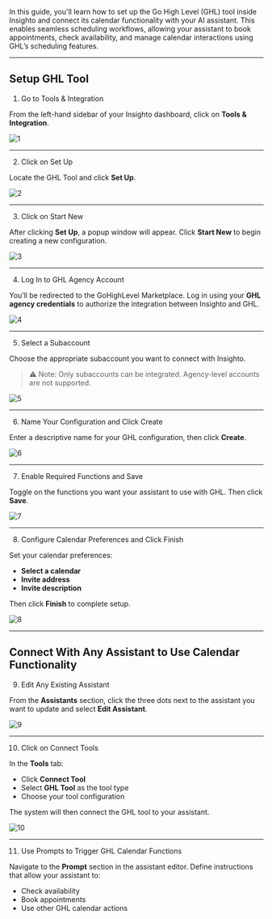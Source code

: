 In this guide, you'll learn how to set up the Go High Level (GHL) tool inside Insighto and connect its calendar functionality with your AI assistant. This enables seamless scheduling workflows, allowing your assistant to book appointments, check availability, and manage calendar interactions using GHL’s scheduling features.

---

## Setup GHL Tool

1. Go to Tools & Integration

From the left-hand sidebar of your Insighto dashboard, click on **Tools & Integration**.

![1](images/ghlt/GHLT1.png)

---

2. Click on Set Up

Locate the GHL Tool and click **Set Up**.

![2](images/ghlt/GHLT2.png)

---

3. Click on Start New

After clicking **Set Up**, a popup window will appear. Click **Start New** to begin creating a new configuration.

![3](images/ghlt/GHLT3.png)

---

4. Log In to GHL Agency Account

You’ll be redirected to the GoHighLevel Marketplace. Log in using your **GHL agency credentials** to authorize the integration between Insighto and GHL.

![4](images/ghlt/GHLT4.png)

---

5. Select a Subaccount

Choose the appropriate subaccount you want to connect with Insighto.

> ⚠️ Note: Only subaccounts can be integrated. Agency-level accounts are not supported.

![5](images/ghlt/GHLT5.png)

---

6. Name Your Configuration and Click Create

Enter a descriptive name for your GHL configuration, then click **Create**.

![6](images/ghlt/GHLT6.png)

---

7. Enable Required Functions and Save

Toggle on the functions you want your assistant to use with GHL. Then click **Save**.

![7](images/ghlt/GHLT7.png)

---

8. Configure Calendar Preferences and Click Finish

Set your calendar preferences:

- **Select a calendar**
- **Invite address**
- **Invite description**

Then click **Finish** to complete setup.

![8](images/ghlt/GHLT8.png)

---

## Connect With Any Assistant to Use Calendar Functionality

9. Edit Any Existing Assistant

From the **Assistants** section, click the three dots next to the assistant you want to update and select **Edit Assistant**.

![9](images/ghlt/GHLT9.png)

---

10. Click on Connect Tools

In the **Tools** tab:

- Click **Connect Tool**
- Select **GHL Tool** as the tool type
- Choose your tool configuration

The system will then connect the GHL tool to your assistant.

![10](images/ghlt/GHLT10.png)

---

11. Use Prompts to Trigger GHL Calendar Functions

Navigate to the **Prompt** section in the assistant editor. Define instructions that allow your assistant to:

- Check availability
- Book appointments
- Use other GHL calendar actions



